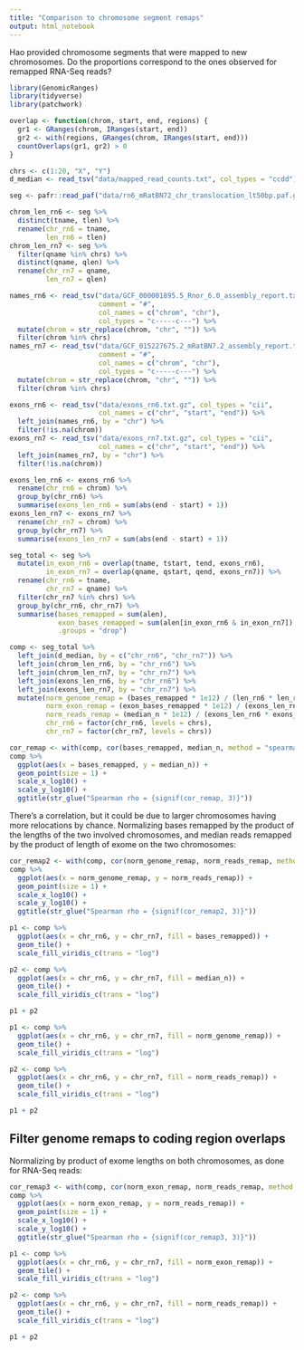 ```yaml
---
title: "Comparison to chromosome segment remaps"
output: html_notebook
---
```


Hao provided chromosome segments that were mapped to new chromosomes. Do the proportions correspond to the ones observed for remapped RNA-Seq reads?

```r
library(GenomicRanges)
library(tidyverse)
library(patchwork)

overlap <- function(chrom, start, end, regions) {
  gr1 <- GRanges(chrom, IRanges(start, end))
  gr2 <- with(regions, GRanges(chrom, IRanges(start, end)))
  countOverlaps(gr1, gr2) > 0
}

chrs <- c(1:20, "X", "Y")
d_median <- read_tsv("data/mapped_read_counts.txt", col_types = "ccdd")

seg <- pafr::read_paf("data/rn6_mRatBN72_chr_translocation_lt50bp.paf.gz")

chrom_len_rn6 <- seg %>%
  distinct(tname, tlen) %>%
  rename(chr_rn6 = tname,
         len_rn6 = tlen)
chrom_len_rn7 <- seg %>%
  filter(qname %in% chrs) %>%
  distinct(qname, qlen) %>%
  rename(chr_rn7 = qname,
         len_rn7 = qlen)

names_rn6 <- read_tsv("data/GCF_000001895.5_Rnor_6.0_assembly_report.txt",
                      comment = "#",
                      col_names = c("chrom", "chr"),
                      col_types = "c-----c---") %>%
  mutate(chrom = str_replace(chrom, "chr", "")) %>%
  filter(chrom %in% chrs)
names_rn7 <- read_tsv("data/GCF_015227675.2_mRatBN7.2_assembly_report.txt",
                      comment = "#",
                      col_names = c("chrom", "chr"),
                      col_types = "c-----c---") %>%
  mutate(chrom = str_replace(chrom, "chr", "")) %>%
  filter(chrom %in% chrs)

exons_rn6 <- read_tsv("data/exons_rn6.txt.gz", col_types = "cii",
                      col_names = c("chr", "start", "end")) %>%
  left_join(names_rn6, by = "chr") %>%
  filter(!is.na(chrom))
exons_rn7 <- read_tsv("data/exons_rn7.txt.gz", col_types = "cii",
                      col_names = c("chr", "start", "end")) %>%
  left_join(names_rn7, by = "chr") %>%
  filter(!is.na(chrom))

exons_len_rn6 <- exons_rn6 %>%
  rename(chr_rn6 = chrom) %>%
  group_by(chr_rn6) %>%
  summarise(exons_len_rn6 = sum(abs(end - start) + 1))
exons_len_rn7 <- exons_rn7 %>%
  rename(chr_rn7 = chrom) %>%
  group_by(chr_rn7) %>%
  summarise(exons_len_rn7 = sum(abs(end - start) + 1))

seg_total <- seg %>%
  mutate(in_exon_rn6 = overlap(tname, tstart, tend, exons_rn6),
         in_exon_rn7 = overlap(qname, qstart, qend, exons_rn7)) %>%
  rename(chr_rn6 = tname,
         chr_rn7 = qname) %>%
  filter(chr_rn7 %in% chrs) %>%
  group_by(chr_rn6, chr_rn7) %>%
  summarise(bases_remapped = sum(alen),
            exon_bases_remapped = sum(alen[in_exon_rn6 & in_exon_rn7]),
            .groups = "drop")

comp <- seg_total %>%
  left_join(d_median, by = c("chr_rn6", "chr_rn7")) %>%
  left_join(chrom_len_rn6, by = "chr_rn6") %>%
  left_join(chrom_len_rn7, by = "chr_rn7") %>%
  left_join(exons_len_rn6, by = "chr_rn6") %>%
  left_join(exons_len_rn7, by = "chr_rn7") %>%
  mutate(norm_genome_remap = (bases_remapped * 1e12) / (len_rn6 * len_rn7),
         norm_exon_remap = (exon_bases_remapped * 1e12) / (exons_len_rn6 * exons_len_rn7),
         norm_reads_remap = (median_n * 1e12) / (exons_len_rn6 * exons_len_rn7),
         chr_rn6 = factor(chr_rn6, levels = chrs),
         chr_rn7 = factor(chr_rn7, levels = chrs))
```

```r
cor_remap <- with(comp, cor(bases_remapped, median_n, method = "spearman"))
comp %>%
  ggplot(aes(x = bases_remapped, y = median_n)) +
  geom_point(size = 1) +
  scale_x_log10() +
  scale_y_log10() +
  ggtitle(str_glue("Spearman rho = {signif(cor_remap, 3)}"))
```

There's a correlation, but it could be due to larger chromosomes having more relocations by chance. Normalizing bases remapped by the product of the lengths of the two involved chromosomes, and median reads remapped by the product of length of exome on the two chromosomes:

```r
cor_remap2 <- with(comp, cor(norm_genome_remap, norm_reads_remap, method = "spearman"))
comp %>%
  ggplot(aes(x = norm_genome_remap, y = norm_reads_remap)) +
  geom_point(size = 1) +
  scale_x_log10() +
  scale_y_log10() +
  ggtitle(str_glue("Spearman rho = {signif(cor_remap2, 3)}"))
```

```r
p1 <- comp %>%
  ggplot(aes(x = chr_rn6, y = chr_rn7, fill = bases_remapped)) +
  geom_tile() +
  scale_fill_viridis_c(trans = "log")

p2 <- comp %>%
  ggplot(aes(x = chr_rn6, y = chr_rn7, fill = median_n)) +
  geom_tile() +
  scale_fill_viridis_c(trans = "log")

p1 + p2
```

```r
p1 <- comp %>%
  ggplot(aes(x = chr_rn6, y = chr_rn7, fill = norm_genome_remap)) +
  geom_tile() +
  scale_fill_viridis_c(trans = "log")

p2 <- comp %>%
  ggplot(aes(x = chr_rn6, y = chr_rn7, fill = norm_reads_remap)) +
  geom_tile() +
  scale_fill_viridis_c(trans = "log")

p1 + p2
```

## Filter genome remaps to coding region overlaps

Normalizing by product of exome lengths on both chromosomes, as done for RNA-Seq reads:

```r
cor_remap3 <- with(comp, cor(norm_exon_remap, norm_reads_remap, method = "spearman"))
comp %>%
  ggplot(aes(x = norm_exon_remap, y = norm_reads_remap)) +
  geom_point(size = 1) +
  scale_x_log10() +
  scale_y_log10() +
  ggtitle(str_glue("Spearman rho = {signif(cor_remap3, 3)}"))
```

```r
p1 <- comp %>%
  ggplot(aes(x = chr_rn6, y = chr_rn7, fill = norm_exon_remap)) +
  geom_tile() +
  scale_fill_viridis_c(trans = "log")

p2 <- comp %>%
  ggplot(aes(x = chr_rn6, y = chr_rn7, fill = norm_reads_remap)) +
  geom_tile() +
  scale_fill_viridis_c(trans = "log")

p1 + p2
```
